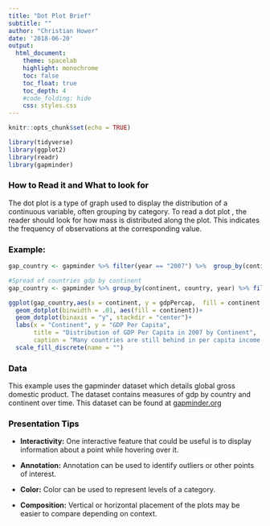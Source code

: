 ```yaml
---
title: "Dot Plot Brief" 
subtitle: ""
author: "Christian Hower"
date: '2018-06-20'
output: 
  html_document:
    theme: spacelab
    highlight: monochrome
    toc: false
    toc_float: true
    toc_depth: 4
    #code_folding: hide
    css: styles.css
--- 
```

```r
knitr::opts_chunk$set(echo = TRUE)
```


```r
library(tidyverse)
library(ggplot2)
library(readr)
library(gapminder)
```


### <span style="color:black">How to Read it and What to look for</span>
The dot plot is a type of graph used to display the distribution of a continuous variable, often grouping by category. To read a dot plot , the reader should look for how mass is distributed along the plot. This indicates the frequency of observations at the corresponding value.   


### <span style="color:black">Example:</span>

```r
gap_country <- gapminder %>% filter(year == "2007") %>%  group_by(continent) %>% summarize(StdDev = sd(gdpPercap), Min = min(gdpPercap),Mean = mean(gdpPercap), Max = max(gdpPercap))
```



```r
#Spread of countries gdp by continent
gap_country <- gapminder %>% group_by(continent, country, year) %>% filter(year == "2007")

ggplot(gap_country,aes(x = continent, y = gdpPercap,  fill = continent ))+
  geom_dotplot(binwidth = .01, aes(fill = continent))+
  geom_dotplot(binaxis = "y", stackdir = "center")+
  labs(x = "Continent", y = "GDP Per Capita",
       title = "Distribution of GDP Per Capita in 2007 by Continent",
       caption = "Many countries are still behind in per capita income.")+
  scale_fill_discrete(name = "")
```


### <span style="color:black">Data</span>
This example uses the gapminder dataset which details global gross domestic product. The dataset contains measures of gdp by country and continent over time. This dataset can be found at [gapminder.org]("https://www.gapminder.org/data/")

### <span style="color:black">Presentation Tips</span>

* **Interactivity:** One interactive feature that could be useful is to display information about a point while hovering over it.

* **Annotation:** Annotation can be used to identify outliers or other points of interest.

* **Color:** Color can be used to represent levels of a category.

* **Composition:** Vertical or horizontal placement of the plots may be easier to compare depending on context.
 
